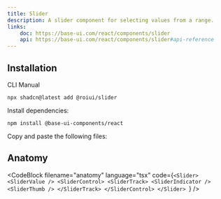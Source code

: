 ```yaml
---
title: Slider
description: A slider component for selecting values from a range.
links:
    doc: https://base-ui.com/react/components/slider
    api: https://base-ui.com/react/components/slider#api-reference
---
```


<ComponentPreview name="slider-demo" />

## Installation

<InstallationTabs>

<InstallationTabsList>
    <InstallationTabsTrigger value="cli">CLI</InstallationTabsTrigger>
    <InstallationTabsTrigger value="manual">Manual</InstallationTabsTrigger>
</InstallationTabsList>

<InstallationTabsContent value="cli">

```package-install
npx shadcn@latest add @roiui/slider
```

</InstallationTabsContent>

<InstallationTabsContent value="manual" data-manual="true">

Install dependencies:

```package-install
npm install @base-ui-components/react
```

Copy and paste the following files:

<ComponentSource
    name="slider"
/>

</InstallationTabsContent>

</InstallationTabs>

## Anatomy

<CodeBlock
filename="anatomy"
  language="tsx"
  code={`<Slider>
    <SliderValue />
    <SliderControl>
        <SliderTrack>
            <SliderIndicator />
            <SliderThumb />
        </SliderTrack>
    </SliderControl>
</Slider>
`} />

